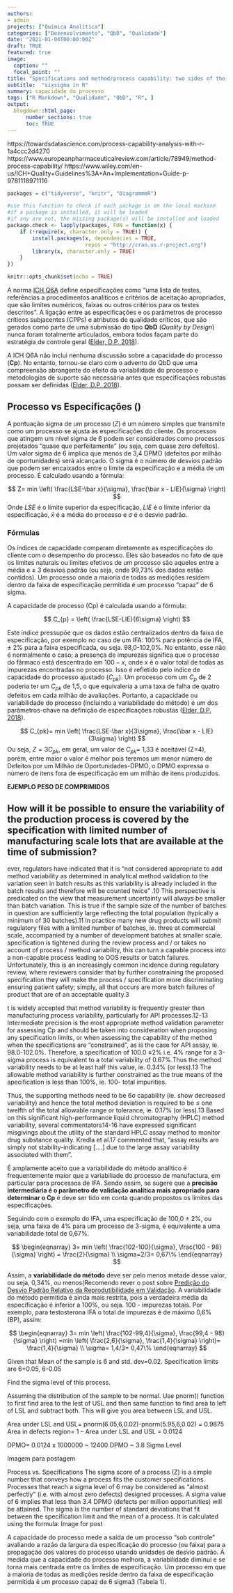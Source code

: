 ---
authors:
- admin
projects: ["Química Analítica"]
categories: ["Desenvolvimento", "QbD", "Qualidade"]
date: "2021-01-04T00:00:00Z"
draft: TRUE
featured: true
image:
  caption: ""
  focal_point: ""
title: "Specifications and method/process capability: two sides of the same coin"
subtitle:  "sixsigma in R"
summary: capacidade do processo 
tags: ["R Markdown", "Qualidade", "QbD", "R", ]
output:
  blogdown::html_page:
      number_sections: true
      toc: TRUE
---

https://towardsdatascience.com/process-capability-analysis-with-r-1a4ccc2d4270
https://www.europeanpharmaceuticalreview.com/article/78949/method-process-capability/
https://www.wiley.com/en-us/ICH+Quality+Guidelines%3A+An+Implementation+Guide-p-9781118971116


```{r pacotes-opcoes, message=FALSE, echo=FALSE, warning=FALSE, cache=FALSE}
packages = c("tidyverse", "knitr", "DiagrammeR")

#use this function to check if each package is on the local machine
#if a package is installed, it will be loaded
#if any are not, the missing package(s) will be installed and loaded
package.check <- lapply(packages, FUN = function(x) {
    if (!require(x, character.only = TRUE)) {
        install.packages(x, dependencies = TRUE, 
                         repos = "http://cran.us.r-project.org")
        library(x, character.only = TRUE)
    }
})


```


```{r setup, include=FALSE}
knitr::opts_chunk$set(echo = TRUE)
```


A norma [ICH Q6A](https://www.ema.europa.eu/en/documents/scientific-guideline/ich-q-6-test-procedures-acceptance-criteria-new-drug-substances-new-drug-products-chemical_en.pdf) define especificações como “uma lista de testes, referências a procedimentos analíticos e critérios de aceitação apropriados, que são limites numéricos, faixas ou outros critérios para os testes descritos”. A ligação entre as especificações e os parâmetros de processo críticos subjacentes (CPPs) e atributos de qualidade críticos, que são gerados como parte de uma submissão do tipo **QbD** (*Quality by Design*) nunca foram totalmente articulados, embora todos façam parte do estratégia de controle geral ([Elder, D.P. 2018](https://www.europeanpharmaceuticalreview.com/article/78949/method-process-capability/)).

A ICH Q6A não inclui nenhuma discussão sobre a capacidade do processo (**Cp**). No entanto, tornou-se claro com o advento do QbD que uma compreensão abrangente do efeito da variabilidade do processo e metodologias de suporte são necessária antes que especificações robustas possam ser definidas ([Elder, D.P. 2018](https://www.europeanpharmaceuticalreview.com/article/78949/method-process-capability/)).

## Processo vs Especificações ()

A pontuação sigma de um processo ($Z$) é um número simples que transmite como um processo se ajusta às especificações do cliente. Os processos que atingem um nível sigma de 6 podem ser considerados como processos projetados "quase que perfeitamente" (ou seja, com quase zero defeitos). Um valor sigma de 6 implica que menos de 3,4 DPMO (defeitos por milhão de oportunidades) será alcançado. O sigma é o número de desvios padrão que podem ser encaixados entre o limite da especificação e a média de um processo. É calculado usando a fórmula:

$$
Z=  min \left( \frac{LSE-\bar x}{\sigma}, \frac{\bar x - LIE}{\sigma} \right)
$$
Onde $LSE$ é o límite superior da especificação, $LIE$ é o límite inferior da especificação, $\bar x$ é a média do processo e $\sigma$ é o desvio padrão.

### Fórmulas


Os índices de capacidade comparam diretamente as especificações do cliente com o desempenho do processo. Eles são baseados no fato de que os limites naturais ou limites efetivos de um processo são aqueles entre a média e ± 3 desvios padrão (ou seja, onde 99,73% dos dados estão contidos). Um processo onde a maioria de todas as medições residem dentro da faixa de especificação permitida é um processo "capaz" de 6 sigma.

A capacidade de processo (Cp) é calculada usando a fórmula:

$$
C_{p} =  \left( \frac{LSE-LIE}{6\sigma} \right)
$$

Este índice pressupõe que os dados estão centralizados dentro da faixa de especificação, por exemplo no caso de um IFA: 100% para potência de IFA, ± 2% para a faixa especificada, ou seja. 98,0-102,0%. No entanto, esse não é normalmente o caso; a presença de impurezas significa que o processo do fármaco está descentrado em $100-x$, onde $x$ é o valor total de todas as impurezas encontradas no processo. Isso é refletido pelo índice de capacidade do processo ajustado ($C_{pk}$). Um processo com um $C_p$ de 2 poderia ter um $C_{pk}$ de 1,5, o que equivaleria a uma taxa de falha de quatro defeitos em cada milhão de avaliações. Portanto, a capacidade ou variabilidade do processo (incluindo a variabilidade do método) é um dos parâmetros-chave na definição de especificações robustas ([Elder, D.P. 2018](https://www.europeanpharmaceuticalreview.com/article/78949/method-process-capability/)).


$$
C_{pk}=  min \left( \frac{LSE-\bar x}{3\sigma}, \frac{\bar x - LIE}{3\sigma} \right)
$$
 Ou seja, $Z= 3C_{pk}$, em geral, um valor de $C_{pk}$= 1,33 é aceitável (Z=4), porém, entre maior o valor é melhor pois teremos um menor número de Defeitos por um Milhão de Oportunidades-DPMO, o DPMO expressa o número de itens fora de especificação em um milhão de itens produzidos.
 
 
 
 
 **EJEMPLO PESO DE COMPRIMIDOS**
 
 
## How will it be possible to ensure the variability of the production process is covered by the specification with limited number of manufacturing scale lots that are available at the time of submission?


ever, regulators have indicated that it is “not considered appropriate to add method variability as determined in analytical method validation to the variation seen in batch results as this variability is already included in the batch results and therefore will be counted twice” .10 This perspective is predicated on the view that measurement uncertainty will always be smaller than batch variation. This is true if the sample size of the number of batches in question are sufficiently large reflecting the total population (typically a minimum of 30 batches).11 In practice many new drug products will submit regulatory files with a limited number of batches, ie. three at commercial scale, accompanied by a number of development batches at smaller scale.  specification is tightened during the review process and / or takes no account of process / method variability, this can turn a capable process into a non-capable process leading to OOS results or batch failures. Unfortunately, this is an increasingly common incidence during regulatory review, where reviewers consider that by further constraining the proposed specification they will make the process / specification more discriminating ensuring patient safety; simply, all that occurs are more batch failures of product that are of an acceptable quality.3


t is widely accepted that method variability is frequently greater than manufacturing process variability, particularly for API processes.12-13 Intermediate precision is the most appropriate method validation parameter for assessing Cp and should be taken into consideration when proposing any specification limits, or when assessing the capability of the method when the specifications are “constrained”, as is the case for API assay, ie. 98.0-102.0%. Therefore, a specification of 100.0 ±2% i.e. 4% range for a 3-sigma process is equivalent to a total variability of 0.67%.Thus the method variability needs to be at least half this value, ie. 0.34% (or less).13 The allowable method variability is further constrained as the true means of the specification is less than 100%, ie. 100- total impurities.

Thus, the supporting methods need to be 6σ capability (ie. show decreased variability) and hence the total method deviation is required to be ≤ one twelfth of the total allowable range or tolerance, ie. 0.17% (or less).13 Based on this significant high-performance liquid chromatography (HPLC) method variability, several commentators14-16 have expressed significant misgivings about the utility of the standard HPLC assay method to monitor drug substance quality. Kredla et al.17 commented that, “assay results are simply not stability-indicating [….] due to the large assay variability associated with them”.


É amplamente aceito que a variabilidade do método analítico é frequentemente maior que a variabiliade do processo de manufactura, em particular para processos de IFA. Sendo assim, se sugere que a **precisão intermediária é o parâmetro de validação analítica mais apropriado para determinar o Cp** é deve ser tido em conta quando propostos os limites das especificações.


Seguindo com o exemplo do IFA, uma especificação de 100,0 ± 2%, ou seja, uma faixa de 4% para um processo de 3-sigma, é equivalente a uma variabilidade total de 0,67%.

$$
\begin{eqnarray}
3=  min \left( \frac{102-100}{\sigma}, \frac{100 - 98}{\sigma} \right) = \frac{2}{\sigma} \\
\sigma=2/3= 0,67\%
\end{eqnarray}
$$


Assim, a **variabilidade do método** deve ser pelo menos metade desse valor, ou seja, 0,34%, ou menos(Recomendo rever o post sobre [Predição do Desvio Padrão Relativo da Reprodutibilidade em Validação](https://ayopasaa.netlify.app/post/horwitz/). A variabilidade do método permitida é ainda mais restrita, pois a verdadeira média da especificação é inferior a 100%, ou seja. 100 - impurezas totais. Por exemplo, para testosterona IFA o total de impurezas é de máximo 0,6% (BP), assim: 

$$
\begin{eqnarray}
3=  min \left( \frac{102-99,4}{\sigma}, \frac{99,4 - 98}{\sigma} \right) =min \left( \frac{2,6}{\sigma}, \frac{1,4}{\sigma} \right)= \frac{1,4}{\sigma} \\
\sigma= 1,4/3= 0,47\%
\end{eqnarray}
$$


 
 Given that Mean of the sample is 6 and std. dev=0.02. Specification limits are 6+0.05, 6-0.05

Find the sigma level of this process.

Assuming the distribution of the sample to be normal. Use pnorm() function to first find area to the lest of USL and then same function to find area to left of LSL and subtract both. This will give you area between LSL and USL.

Area under LSL and USL= pnorm(6.05,6,0.02)-pnorm(5.95,6,0.02) = 0.9875
Area in defects region= 1 – Area under LSL and USL = 0.0124

DPMO= 0.0124 x 1000000 ~ 12400 DPMO ~ 3.8 Sigma Level





Imagem para postagem

Process vs. Specifications
The sigma score of a process (Z) is a simple number that conveys how a process fits the customer specifications. Processes that reach a sigma level of 6 may be considered as “almost perfectly” (i.e. with almost zero defects) designed processes. A sigma value of 6 implies that less than 3.4 DPMO (defects per million opportunities) will be attained. The sigma is the number of standard deviations that fit between the specification limit and the mean of a process. It is calculated using the formula:
Image for post





A capacidade do processo mede a saída de um processo "sob controle" avaliando a razão da largura da especificação do processo (ou faixa) para a propagação dos valores do processo usando unidades de desvio padrão. À medida que a capacidade do processo melhora, a variabilidade diminui e se torna mais centrada entre os limites de especificação. Um processo em que a maioria de todas as medições reside dentro da faixa de especificação permitida é um processo capaz de 6 sigma3 (Tabela 1).


